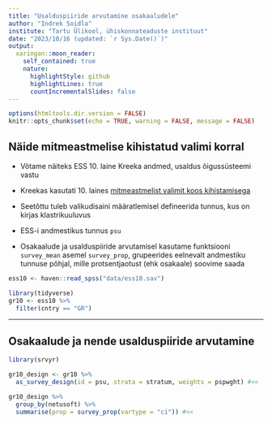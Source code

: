 ```yaml
---
title: "Usalduspiiride arvutamine osakaaludele"
author: "Indrek Soidla"
institute: "Tartu Ülikool, ühiskonnateaduste instituut"
date: "2023/10/16 (updated: `r Sys.Date()`)"
output:
  xaringan::moon_reader:
    self_contained: true
    nature:
      highlightStyle: github
      highlightLines: true
      countIncrementalSlides: false
---
```


```r
options(htmltools.dir.version = FALSE)
knitr::opts_chunk$set(echo = TRUE, warning = FALSE, message = FALSE)
```

## Näide mitmeastmelise kihistatud valimi korral

- Võtame näiteks ESS 10. laine Kreeka andmed, usaldus õigussüsteemi vastu

- Kreekas kasutati 10. laines  [mitmeastmelist valimit koos kihistamisega](https://ess-search.nsd.no/en/study/172ac431-2a06-41df-9dab-c1fd8f3877e7)

- Seetõttu tuleb valikudisaini määratlemisel defineerida tunnus, kus on kirjas klastrikuuluvus 

- ESS-i andmestikus tunnus `psu`

- Osakaalude ja usalduspiiride arvutamisel kasutame funktsiooni `survey_mean` asemel `survey_prop`, grupeerides eelnevalt andmestiku tunnuse põhjal, mille protsentjaotust (ehk osakaale) soovime saada

```r
ess10 <- haven::read_spss("data/ess10.sav")

library(tidyverse)
gr10 <- ess10 %>% 
  filter(cntry == "GR")
```

---

## Osakaalude ja nende usalduspiiride arvutamine

```r
library(srvyr)

gr10_design <- gr10 %>% 
  as_survey_design(id = psu, strata = stratum, weights = pspwght) #<<

gr10_design %>% 
  group_by(netusoft) %>% 
  summarise(prop = survey_prop(vartype = "ci")) #<<
```
